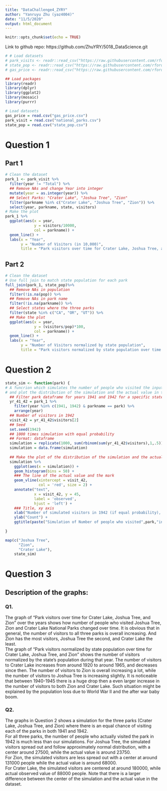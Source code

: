 ```yaml
---
title: "DataChallenge4_ZYRY"
author: "Yanruyu Zhu (yaz4004)"
date: "11/5/2020"
output: html_document
---
```


```r
knitr::opts_chunk$set(echo = TRUE)
```

Link to github repo: https://github.com/ZhuYRY/5018_DataScience.git

```r
# # Load datasets
# park_visits <- readr::read_csv("https://raw.githubusercontent.com/rfordatascience/tidytuesday/master/data/2019/2019-09-17/national_parks.csv")
# state_pop <- readr::read_csv("https://raw.githubusercontent.com/rfordatascience/tidytuesday/master/data/2019/2019-09-17/state_pop.csv")
# gas_price <- readr::read_csv("https://raw.githubusercontent.com/rfordatascience/tidytuesday/master/data/2019/2019-09-17/gas_price.csv")

```
```r
## Load packages
library(readr)
library(dplyr)
library(ggplot2)
library(mosaic)
library(purrr)
```

```r
# Load datasets
gas_price = read.csv("gas_price.csv")
park_visit = read.csv("national_parks.csv")
state_pop = read.csv("state_pop.csv")
```

# Question 1          

## Part 1          

```r
# Clean the dataset
park_1 <- park_visit %>%
  filter(year != "Total") %>%
  ## Remove NAs and change Year into integer
  mutate(year = as.integer(year)) %>%
  ## Select Parks: "Crater Lake", "Joshua Tree", "Zion"
  filter(parkname %in% c("Crater Lake", "Joshua Tree", "Zion")) %>%
  select(year, parkname, state, visitors)
# Make the plot
park_1 %>%
  ggplot(aes(x = year,
             y = visitors/10000, 
             col = parkname)) +
  geom_line() +
  labs(x = "Year", 
       y = "Number of Visitors (in 10,000)", 
       title = "Park visitors over time for Crater Lake, Joshua Tree, and Zion")
```


## Part 2             
```r
# Clean the dataset
# Use full join to match state population for each park
full_join(park_1, state_pop)%>%
  ## Remove NAs in population
  filter(!is.na(pop)) %>%
  ## Remove NAs in park name
  filter(!is.na(parkname)) %>%
  ## Select states where the three parks 
  filter(state %in% c("CA", "OR", "UT")) %>%
  ## Make the plot
  ggplot(aes(x = year,
             y = (visitors/pop)*100, 
             col = parkname)) +
  geom_line() +
  labs(x = "Year", 
       y = "Number of Visitors normalized by state population", 
       title = "Park visitors normalized by state population over time for Crater Lake, Joshua Tree, and Zion")
```

# Question 2            

```r
state_sim <- function(park) {
# A funcrion which simulates the number of people who visited the input park in 1942
# and plot the distribution of the simulation and the actual value in the give dataset.
  ## Filter park dataframe for years 1941 and 1942 for a specific state
  yr_41_42 = park_1 %>%
    filter(year %in% c(1941, 1942) & parkname == park) %>%
    arrange(year)
  ## Number of visitors in 1942
  visit_42 = yr_41_42$visitors[2]
  ## Seed
  set.seed(1942)
  ## 1000 times simulation with equal probability
  ## Format: dataframe
  simulation = replicate(1000, sum(rbinom(sum(yr_41_42$visitors),1,.5)))
  simulation = data.frame(simulation)
  
  ## Make the plot of the distribution of the simulation and the actual value
  simulation %>%
    ggplot(aes(x = simulation)) +
    geom_histogram(bins = 50) +
    ### The line of the actual value and the mark
    geom_vline(xintercept = visit_42, 
               col = 'red', size = 2) +
    annotate("text", 
             x = visit_42, y = 45, 
             label = 'observed', 
             hjust = 'left') +
    ### Title, xy axis
    xlab("Number of simulated visitors in 1942 (if equal probability), in 1,000") +
    ylab("Count") +
    ggtitle(paste("Simulation of Number of people who visited",park,"in 1942"))
  
}
```

```r
map(c("Joshua Tree",
      "Zion",
      "Crater Lake"),
    state_sim)
```

# Question 3               
## Description of the graphs:            
### Q1.               
The graph of "Park visitors over time for Crater Lake, Joshua Tree, and Zion" over the years shows how number of people who visited Joshua Tree, Zion and Crater Lake National Parks changed over time. It is obvious that in general, the number of visitors to all three parks is overall increasing. And Zion has the most visitors, Joshua Tree the second, and Crater Lake the least.                
The graph of "Park visitors normalized by state population over time for Crater Lake, Joshua Tree, and Zion" shows the number of visitors normalized by the state’s population during that year. The number of visitors to Crater Lake increases from around 1920 to around 1965, and decreases since then. The number of visitors to Zion is overall increasing a lot, while the number of visitors to Joshua Tree is increasing slightly. It is noticeable that between 1940-1945 there is a huge drop then a even larger increase in the number of visitors to both Zion and Crater Lake. Such situation might be explained by the population loss due to World War II and the after war baby boom.         

### Q2.               
The graphs in Question 2 shows a simulation for the three parks (Crater Lake, Joshua Tree, and Zion) where there is an equal chance of visiting each of the parks in both 1941 and 1942.           
For all three parks, the number of people who actually visited the park in 1942 is much less than our simulations. 
For Joshua Tree, the simulated visitors spread out and follow approximately normal distribution, with a center around 27500, while the actual value is around 23750.        
For Zion, the simulated visitors are less spread out with a center at around 131000 people while the actual value is around 68000.     
For Crater Lake, the simulated visitors are centered at around 180000, while actual observed value of 88000 people. Note that there is a larger difference between the center of the simulation and the actual value in the dataset.








